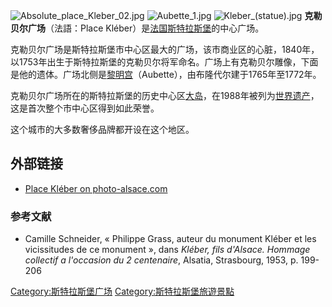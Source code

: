 [[Image:Absolute_place_Kleber_02.jpg|thumb]]
[[Image:Aubette_1.jpg|thumb]]
[[Image:Kleber_(statue).jpg|thumbnail]]
'''克勒贝尔广场'''（法語：Place Kléber）是[[法国|法国]][[斯特拉斯堡|斯特拉斯堡]]的中心广场。

克勒贝尔广场是斯特拉斯堡市中心区最大的广场，该市商业区的心脏，1840年，以1753年出生于斯特拉斯堡的克勒贝尔将军命名。广场上有克勒贝尔雕像，下面是他的遗体。广场北侧是[[黎明宫_(斯特拉斯堡)|黎明宫]]（Aubette），由布隆代尔建于1765年至1772年。

克勒贝尔广场所在的斯特拉斯堡的历史中心区[[大岛_(斯特拉斯堡)|大岛]]，在1988年被列为[[世界遗产|世界遗产]]，这是首次整个市中心区得到如此荣誉。

这个城市的大多数奢侈品牌都开设在这个地区。

== 外部链接 ==
{{Commonscat|Place Kléber}}
*[http://www.photo-alsace.com/thematique/villes-villages/strasbourg_place_kleber.php Place Kléber on photo-alsace.com]{{Wayback|url=http://www.photo-alsace.com/thematique/villes-villages/strasbourg_place_kleber.php |date=20090617192934 }}
===参考文献===
*Camille Schneider, « Philippe Grass, auteur du monument Kléber et les vicissitudes de ce monument », dans ''Kléber, fils d'Alsace. Hommage collectif a l'occasion du 2{{e}} centenaire'', Alsatia, Strasbourg, 1953, p. 199-206

{{coord|48|35|00|N|7|44|46|E|display=title|region:FR-A_type:landmark_source:dewiki}}

[[Category:斯特拉斯堡广场|Category:斯特拉斯堡广场]]
[[Category:斯特拉斯堡旅遊景點|Category:斯特拉斯堡旅遊景點]]